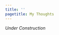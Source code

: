 ```yaml
---
title: ''
pagetitle: My Thoughts
---
```


<link rel="stylesheet" href="styles.css" type="text/css">
<link rel="stylesheet" href="academicicons/css/academicons.min.css"/>

*Under Construction*
